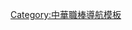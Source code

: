 {{Navbox
| name = 中華職棒球季
| title = [[中華職棒球季列表|中華職棒球季]]
| state = {{{state|autocollapse}}}
| bodyclass = hlist
| list1 = {{Navbox subgroups|
 | group1 = 中華職業棒球聯盟時期
 | list1 =
* [[中華職棒元年|1990年]]
* [[中華職棒2年|1991年]]
* [[中華職棒3年|1992年]]
* [[中華職棒4年|1993年]]
* [[中華職棒5年|1994年]]
* [[中華職棒6年|1995年]]
* [[中華職棒7年|1996年]]
* [[中華職棒8年|1997年]]
* [[中華職棒9年|1998年]]
* [[中華職棒10年|1999年]]
* [[中華職棒11年|2000年]]
* [[中華職棒12年|2001年]]
* [[中華職棒13年|2002年]]
 | group2 = 中華職業棒球大聯盟時期
 | list2 =
* [[中華職棒14年|2003年]]
* [[中華職棒15年|2004年]]
* [[中華職棒16年|2005年]]
* [[中華職棒17年|2006年]]
* [[中華職棒18年|2007年]]
* [[中華職棒19年|2008年]]
* [[中華職棒20年|2009年]]
* [[中華職棒21年|2010年]]
* [[中華職棒22年|2011年]]
* [[中華職棒23年|2012年]]
* [[中華職棒24年|2013年]]
* [[中華職棒25年|2014年]]
* [[中華職棒26年|2015年]]
* [[中華職棒27年|2016年]]
* [[中華職棒28年|2017年]]
* [[中華職棒29年|2018年]]
* [[中華職棒30年|2019年]]
* [[中華職棒31年|2020年]]
* [[中華職棒32年|2021年]]
* [[中華職棒33年|2022年]]
}}
}}<noinclude>
{{collapsible option}}
[[Category:中華職棒球季| ]]
[[Category:中華職棒導航模板]]
</noinclude>